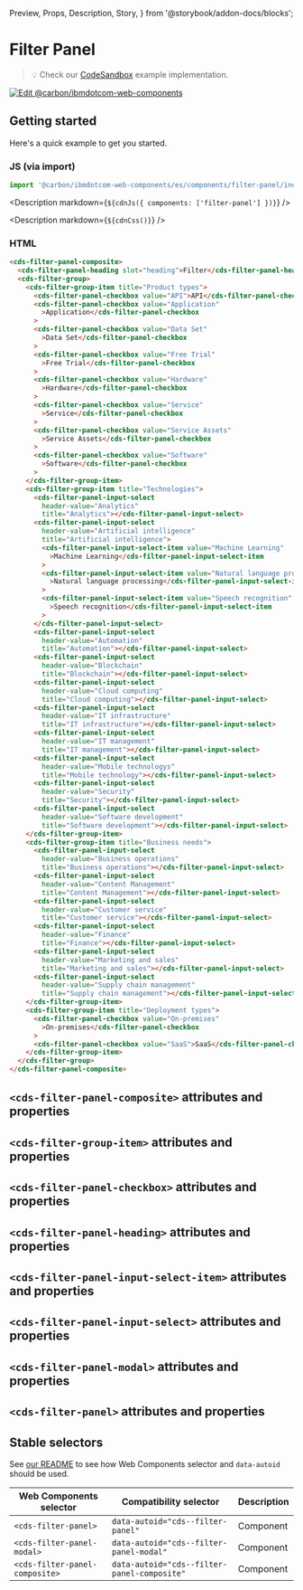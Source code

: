   Preview,
  Props,
  Description,
  Story,
} from '@storybook/addon-docs/blocks';

# Filter Panel

> 💡 Check our
> [CodeSandbox](https://githubbox.com/carbon-design-system/carbon-for-ibm-dotcom/tree/main/packages/web-components/examples/codesandbox/components/filter-panel)
> example implementation.

[![Edit @carbon/ibmdotcom-web-components](https://codesandbox.io/static/img/play-codesandbox.svg)](https://githubbox.com/carbon-design-system/carbon-for-ibm-dotcom/tree/main/packages/web-components/examples/codesandbox/components/filter-panel)

## Getting started

Here's a quick example to get you started.

### JS (via import)

```javascript
import '@carbon/ibmdotcom-web-components/es/components/filter-panel/index.js';
```

<Description markdown={`${cdnJs({ components: ['filter-panel'] })}`} />

<Description markdown={`${cdnCss()}`} />

### HTML

```html
<cds-filter-panel-composite>
  <cds-filter-panel-heading slot="heading">Filter</cds-filter-panel-heading>
  <cds-filter-group>
    <cds-filter-group-item title="Product types">
      <cds-filter-panel-checkbox value="API">API</cds-filter-panel-checkbox>
      <cds-filter-panel-checkbox value="Application"
        >Application</cds-filter-panel-checkbox
      >
      <cds-filter-panel-checkbox value="Data Set"
        >Data Set</cds-filter-panel-checkbox
      >
      <cds-filter-panel-checkbox value="Free Trial"
        >Free Trial</cds-filter-panel-checkbox
      >
      <cds-filter-panel-checkbox value="Hardware"
        >Hardware</cds-filter-panel-checkbox
      >
      <cds-filter-panel-checkbox value="Service"
        >Service</cds-filter-panel-checkbox
      >
      <cds-filter-panel-checkbox value="Service Assets"
        >Service Assets</cds-filter-panel-checkbox
      >
      <cds-filter-panel-checkbox value="Software"
        >Software</cds-filter-panel-checkbox
      >
    </cds-filter-group-item>
    <cds-filter-group-item title="Technologies">
      <cds-filter-panel-input-select
        header-value="Analytics"
        title="Analytics"></cds-filter-panel-input-select>
      <cds-filter-panel-input-select
        header-value="Artificial intelligence"
        title="Artificial intelligence">
        <cds-filter-panel-input-select-item value="Machine Learning"
          >Machine Learning</cds-filter-panel-input-select-item
        >
        <cds-filter-panel-input-select-item value="Natural language processing"
          >Natural language processing</cds-filter-panel-input-select-item
        >
        <cds-filter-panel-input-select-item value="Speech recognition"
          >Speech recognition</cds-filter-panel-input-select-item
        >
      </cds-filter-panel-input-select>
      <cds-filter-panel-input-select
        header-value="Automation"
        title="Automation"></cds-filter-panel-input-select>
      <cds-filter-panel-input-select
        header-value="Blockchain"
        title="Blockchain"></cds-filter-panel-input-select>
      <cds-filter-panel-input-select
        header-value="Cloud computing"
        title="Cloud computing"></cds-filter-panel-input-select>
      <cds-filter-panel-input-select
        header-value="IT infrastructure"
        title="IT infrastructure"></cds-filter-panel-input-select>
      <cds-filter-panel-input-select
        header-value="IT management"
        title="IT management"></cds-filter-panel-input-select>
      <cds-filter-panel-input-select
        header-value="Mobile technologys"
        title="Mobile technology"></cds-filter-panel-input-select>
      <cds-filter-panel-input-select
        header-value="Security"
        title="Security"></cds-filter-panel-input-select>
      <cds-filter-panel-input-select
        header-value="Software development"
        title="Software development"></cds-filter-panel-input-select>
    </cds-filter-group-item>
    <cds-filter-group-item title="Business needs">
      <cds-filter-panel-input-select
        header-value="Business operations"
        title="Business operations"></cds-filter-panel-input-select>
      <cds-filter-panel-input-select
        header-value="Content Management"
        title="Content Management"></cds-filter-panel-input-select>
      <cds-filter-panel-input-select
        header-value="Customer service"
        title="Customer service"></cds-filter-panel-input-select>
      <cds-filter-panel-input-select
        header-value="Finance"
        title="Finance"></cds-filter-panel-input-select>
      <cds-filter-panel-input-select
        header-value="Marketing and sales"
        title="Marketing and sales"></cds-filter-panel-input-select>
      <cds-filter-panel-input-select
        header-value="Supply chain management"
        title="Supply chain management"></cds-filter-panel-input-select>
    </cds-filter-group-item>
    <cds-filter-group-item title="Deployment types">
      <cds-filter-panel-checkbox value="On-premises"
        >On-premises</cds-filter-panel-checkbox
      >
      <cds-filter-panel-checkbox value="SaaS">SaaS</cds-filter-panel-checkbox>
    </cds-filter-group-item>
  </cds-filter-group>
</cds-filter-panel-composite>
```

## `<cds-filter-panel-composite>` attributes and properties

<Props of="cds-filter-panel-composite" />

## `<cds-filter-group-item>` attributes and properties

<Props of="cds-filter-group-item" />

## `<cds-filter-panel-checkbox>` attributes and properties

<Props of="cds-filter-panel-checkbox" />

## `<cds-filter-panel-heading>` attributes and properties

<Props of="cds-filter-panel-heading" />

## `<cds-filter-panel-input-select-item>` attributes and properties

<Props of="cds-filter-panel-input-select-item" />

## `<cds-filter-panel-input-select>` attributes and properties

<Props of="cds-filter-panel-input-select" />

## `<cds-filter-panel-modal>` attributes and properties

<Props of="cds-filter-panel-modal" />

## `<cds-filter-panel>` attributes and properties

<Props of="cds-filter-panel" />

## Stable selectors

See
[our README](https://github.com/carbon-design-system/carbon-for-ibm-dotcom/tree/main/packages/web-components#stable-selectors-for-analytics-and-integratione2e-testing-in-web-components)
to see how Web Components selector and `data-autoid` should be used.

| Web Components selector        | Compatibility selector                      | Description |
| ------------------------------ | ------------------------------------------- | ----------- |
| `<cds-filter-panel>`           | `data-autoid="cds--filter-panel"`           | Component   |
| `<cds-filter-panel-modal>`     | `data-autoid="cds--filter-panel-modal"`     | Component   |
| `<cds-filter-panel-composite>` | `data-autoid="cds--filter-panel-composite"` | Component   |

<Description markdown={contributing} />
